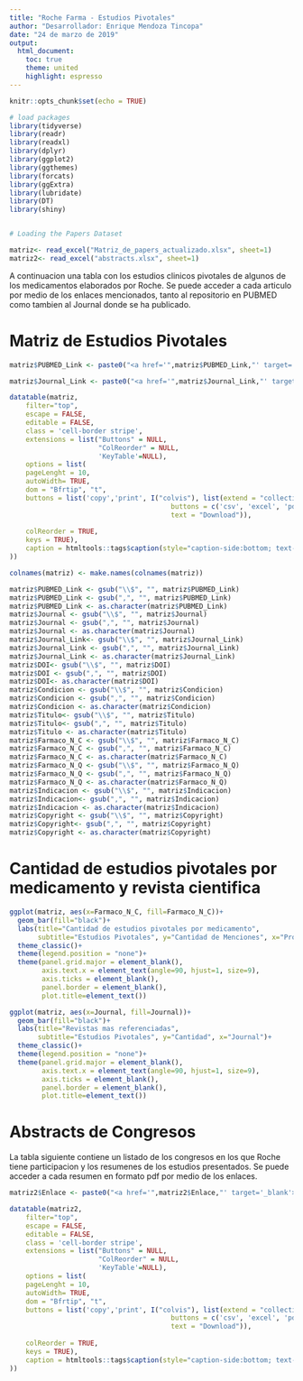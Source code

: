 ```yaml
---
title: "Roche Farma - Estudios Pivotales"
author: "Desarrollador: Enrique Mendoza Tincopa"
date: "24 de marzo de 2019"
output:
  html_document:
    toc: true
    theme: united
    highlight: espresso
---
```


```r
knitr::opts_chunk$set(echo = TRUE)

# load packages
library(tidyverse)
library(readr)
library(readxl)
library(dplyr)
library(ggplot2)
library(ggthemes)
library(forcats)
library(ggExtra)
library(lubridate)
library(DT)
library(shiny)


# Loading the Papers Dataset

matriz<- read_excel("Matriz_de_papers_actualizado.xlsx", sheet=1)
matriz2<- read_excel("abstracts.xlsx", sheet=1)
```

A continuacion una tabla con los estudios clinicos pivotales de algunos de los medicamentos elaborados por Roche. Se puede acceder a cada articulo por medio de los enlaces mencionados, tanto al repositorio en PUBMED como tambien al Journal donde se ha publicado.

# Matriz de Estudios Pivotales

```r
matriz$PUBMED_Link <- paste0("<a href='",matriz$PUBMED_Link,"' target='_blank'>",matriz$PUBMED_Link,"</a>")

matriz$Journal_Link <- paste0("<a href='",matriz$Journal_Link,"' target='_blank'>",matriz$Journal_Link,"</a>")

datatable(matriz,
    filter="top",
    escape = FALSE,
    editable = FALSE, 
    class = 'cell-border stripe',
    extensions = list("Buttons" = NULL,
                      "ColReorder" = NULL,
                      'KeyTable'=NULL),
    options = list(
    pageLenght = 10,
    autoWidth= TRUE,
    dom = "Bfrtip", "t",
    buttons = list('copy','print', I("colvis"), list(extend = "collection", 
                                        buttons = c('csv', 'excel', 'pdf'),
                                        text = "Download")), 
    
    colReorder = TRUE,
    keys = TRUE), 
    caption = htmltools::tags$caption(style="caption-side:bottom; text-align:left;", "Nota:", htmltools::em("Matriz de Papers Pivotales de Roche Farma (Peru). No todos los articulos listados en la siguiente tabla son Open Source.") 
))

```

```r

colnames(matriz) <- make.names(colnames(matriz))

matriz$PUBMED_Link <- gsub("\\$", "", matriz$PUBMED_Link)
matriz$PUBMED_Link <- gsub(",", "", matriz$PUBMED_Link)
matriz$PUBMED_Link <- as.character(matriz$PUBMED_Link)
matriz$Journal <- gsub("\\$", "", matriz$Journal)
matriz$Journal <- gsub(",", "", matriz$Journal)
matriz$Journal <- as.character(matriz$Journal)
matriz$Journal_Link<- gsub("\\$", "", matriz$Journal_Link)
matriz$Journal_Link <- gsub(",", "", matriz$Journal_Link)
matriz$Journal_Link <- as.character(matriz$Journal_Link)
matriz$DOI<- gsub("\\$", "", matriz$DOI)
matriz$DOI <- gsub(",", "", matriz$DOI)
matriz$DOI<- as.character(matriz$DOI)
matriz$Condicion <- gsub("\\$", "", matriz$Condicion)
matriz$Condicion <- gsub(",", "", matriz$Condicion)
matriz$Condicion <- as.character(matriz$Condicion)
matriz$Titulo<- gsub("\\$", "", matriz$Titulo)
matriz$Titulo<- gsub(",", "", matriz$Titulo)
matriz$Titulo <- as.character(matriz$Titulo)
matriz$Farmaco_N_C <- gsub("\\$", "", matriz$Farmaco_N_C)
matriz$Farmaco_N_C <- gsub(",", "", matriz$Farmaco_N_C)
matriz$Farmaco_N_C <- as.character(matriz$Farmaco_N_C)
matriz$Farmaco_N_Q <- gsub("\\$", "", matriz$Farmaco_N_Q)
matriz$Farmaco_N_Q <- gsub(",", "", matriz$Farmaco_N_Q)
matriz$Farmaco_N_Q <- as.character(matriz$Farmaco_N_Q)
matriz$Indicacion <- gsub("\\$", "", matriz$Indicacion)
matriz$Indicacion<- gsub(",", "", matriz$Indicacion)
matriz$Indicacion <- as.character(matriz$Indicacion)
matriz$Copyright <- gsub("\\$", "", matriz$Copyright)
matriz$Copyright<- gsub(",", "", matriz$Copyright)
matriz$Copyright <- as.character(matriz$Copyright)
```

# Cantidad de estudios pivotales por medicamento y revista cientifica

```r

ggplot(matriz, aes(x=Farmaco_N_C, fill=Farmaco_N_C))+
  geom_bar(fill="black")+
  labs(title="Cantidad de estudios pivotales por medicamento",
       subtitle="Estudios Pivotales", y="Cantidad de Menciones", x="Producto Roche")+
  theme_classic()+
  theme(legend.position = "none")+
  theme(panel.grid.major = element_blank(),
        axis.text.x = element_text(angle=90, hjust=1, size=9),
        axis.ticks = element_blank(),
        panel.border = element_blank(),
        plot.title=element_text())

ggplot(matriz, aes(x=Journal, fill=Journal))+
  geom_bar(fill="black")+
  labs(title="Revistas mas referenciadas",
       subtitle="Estudios Pivotales", y="Cantidad", x="Journal")+
  theme_classic()+
  theme(legend.position = "none")+
  theme(panel.grid.major = element_blank(),
        axis.text.x = element_text(angle=90, hjust=1, size=9),
        axis.ticks = element_blank(),
        panel.border = element_blank(),
        plot.title=element_text())
```


# Abstracts de Congresos

La tabla siguiente contiene un listado de los congresos en los que Roche tiene participacion y los resumenes de los estudios presentados. Se puede acceder a cada resumen en formato pdf por medio de los enlaces.

```r
matriz2$Enlace <- paste0("<a href='",matriz2$Enlace,"' target='_blank'>",matriz2$Enlace,"</a>")

datatable(matriz2,
    filter="top",
    escape = FALSE,
    editable = FALSE, 
    class = 'cell-border stripe',
    extensions = list("Buttons" = NULL,
                      "ColReorder" = NULL,
                      'KeyTable'=NULL),
    options = list(
    pageLenght = 10,
    autoWidth= TRUE,
    dom = "Bfrtip", "t",
    buttons = list('copy','print', I("colvis"), list(extend = "collection", 
                                        buttons = c('csv', 'excel', 'pdf'),
                                        text = "Download")), 
    
    colReorder = TRUE,
    keys = TRUE), 
    caption = htmltools::tags$caption(style="caption-side:bottom; text-align:left;", "Nota:", htmltools::em("Esta matriz de congresos en los que participa Roche Farma provee enlaces de acceso libre a los Abstracts.") 
))

```